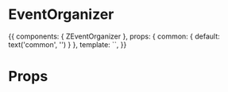 
<Meta title="Molecules/EventOrganizer" component={ZEventOrganizer} />

# EventOrganizer

<Preview>
  <Story name="Common">
    {{
        components: { ZEventOrganizer },
        props: {
          common: {
            default: text('common', '')
          }
        },
        template: `<ZEventOrganizer />`,
    }}
  </Story>
</Preview>

# Props

<Props of={ZEventOrganizer} />
